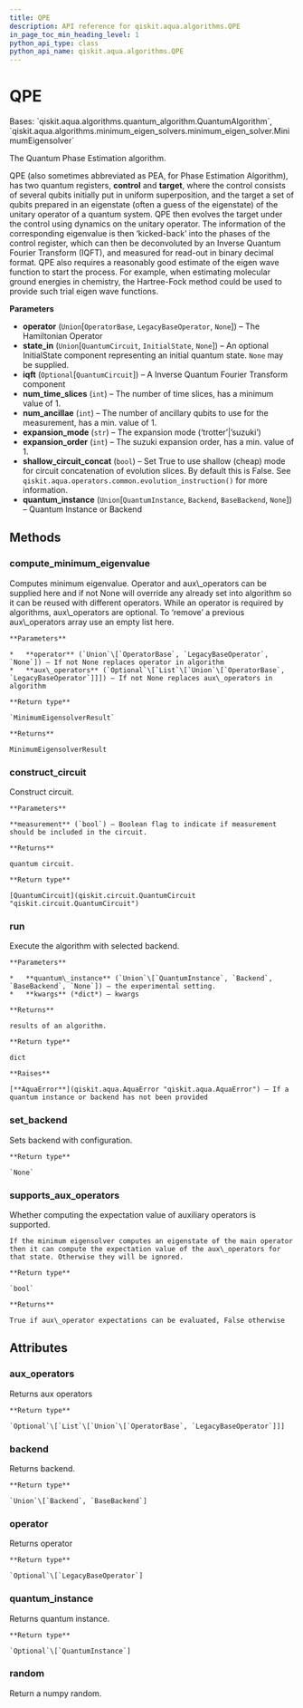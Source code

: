 ```yaml
---
title: QPE
description: API reference for qiskit.aqua.algorithms.QPE
in_page_toc_min_heading_level: 1
python_api_type: class
python_api_name: qiskit.aqua.algorithms.QPE
---
```


# QPE

<Class id="qiskit.aqua.algorithms.QPE" isDedicatedPage={true} github="https://github.com/qiskit-community/qiskit-aqua/tree/stable/0.9/qiskit/aqua/algorithms/minimum_eigen_solvers/qpe.py" signature="QPE(operator=None, state_in=None, iqft=None, num_time_slices=1, num_ancillae=1, expansion_mode='trotter', expansion_order=1, shallow_circuit_concat=False, quantum_instance=None)">
  Bases: `qiskit.aqua.algorithms.quantum_algorithm.QuantumAlgorithm`, `qiskit.aqua.algorithms.minimum_eigen_solvers.minimum_eigen_solver.MinimumEigensolver`

  The Quantum Phase Estimation algorithm.

  QPE (also sometimes abbreviated as PEA, for Phase Estimation Algorithm), has two quantum registers, **control** and **target**, where the control consists of several qubits initially put in uniform superposition, and the target a set of qubits prepared in an eigenstate (often a guess of the eigenstate) of the unitary operator of a quantum system. QPE then evolves the target under the control using dynamics on the unitary operator. The information of the corresponding eigenvalue is then ‘kicked-back’ into the phases of the control register, which can then be deconvoluted by an Inverse Quantum Fourier Transform (IQFT), and measured for read-out in binary decimal format. QPE also requires a reasonably good estimate of the eigen wave function to start the process. For example, when estimating molecular ground energies in chemistry, the Hartree-Fock method could be used to provide such trial eigen wave functions.

  **Parameters**

  *   **operator** (`Union`\[`OperatorBase`, `LegacyBaseOperator`, `None`]) – The Hamiltonian Operator
  *   **state\_in** (`Union`\[`QuantumCircuit`, `InitialState`, `None`]) – An optional InitialState component representing an initial quantum state. `None` may be supplied.
  *   **iqft** (`Optional`\[`QuantumCircuit`]) – A Inverse Quantum Fourier Transform component
  *   **num\_time\_slices** (`int`) – The number of time slices, has a minimum value of 1.
  *   **num\_ancillae** (`int`) – The number of ancillary qubits to use for the measurement, has a min. value of 1.
  *   **expansion\_mode** (`str`) – The expansion mode (‘trotter’|’suzuki’)
  *   **expansion\_order** (`int`) – The suzuki expansion order, has a min. value of 1.
  *   **shallow\_circuit\_concat** (`bool`) – Set True to use shallow (cheap) mode for circuit concatenation of evolution slices. By default this is False. See `qiskit.aqua.operators.common.evolution_instruction()` for more information.
  *   **quantum\_instance** (`Union`\[`QuantumInstance`, `Backend`, `BaseBackend`, `None`]) – Quantum Instance or Backend

  ## Methods

  ### compute\_minimum\_eigenvalue

  <Function id="qiskit.aqua.algorithms.QPE.compute_minimum_eigenvalue" name="compute_minimum_eigenvalue" signature="QPE.compute_minimum_eigenvalue(operator=None, aux_operators=None)">
    Computes minimum eigenvalue. Operator and aux\_operators can be supplied here and if not None will override any already set into algorithm so it can be reused with different operators. While an operator is required by algorithms, aux\_operators are optional. To ‘remove’ a previous aux\_operators array use an empty list here.

    **Parameters**

    *   **operator** (`Union`\[`OperatorBase`, `LegacyBaseOperator`, `None`]) – If not None replaces operator in algorithm
    *   **aux\_operators** (`Optional`\[`List`\[`Union`\[`OperatorBase`, `LegacyBaseOperator`]]]) – If not None replaces aux\_operators in algorithm

    **Return type**

    `MinimumEigensolverResult`

    **Returns**

    MinimumEigensolverResult
  </Function>

  ### construct\_circuit

  <Function id="qiskit.aqua.algorithms.QPE.construct_circuit" name="construct_circuit" signature="QPE.construct_circuit(measurement=False)">
    Construct circuit.

    **Parameters**

    **measurement** (`bool`) – Boolean flag to indicate if measurement should be included in the circuit.

    **Returns**

    quantum circuit.

    **Return type**

    [QuantumCircuit](qiskit.circuit.QuantumCircuit "qiskit.circuit.QuantumCircuit")
  </Function>

  ### run

  <Function id="qiskit.aqua.algorithms.QPE.run" name="run" signature="QPE.run(quantum_instance=None, **kwargs)">
    Execute the algorithm with selected backend.

    **Parameters**

    *   **quantum\_instance** (`Union`\[`QuantumInstance`, `Backend`, `BaseBackend`, `None`]) – the experimental setting.
    *   **kwargs** (*dict*) – kwargs

    **Returns**

    results of an algorithm.

    **Return type**

    dict

    **Raises**

    [**AquaError**](qiskit.aqua.AquaError "qiskit.aqua.AquaError") – If a quantum instance or backend has not been provided
  </Function>

  ### set\_backend

  <Function id="qiskit.aqua.algorithms.QPE.set_backend" name="set_backend" signature="QPE.set_backend(backend, **kwargs)">
    Sets backend with configuration.

    **Return type**

    `None`
  </Function>

  ### supports\_aux\_operators

  <Function id="qiskit.aqua.algorithms.QPE.supports_aux_operators" name="supports_aux_operators" signature="classmethod QPE.supports_aux_operators()">
    Whether computing the expectation value of auxiliary operators is supported.

    If the minimum eigensolver computes an eigenstate of the main operator then it can compute the expectation value of the aux\_operators for that state. Otherwise they will be ignored.

    **Return type**

    `bool`

    **Returns**

    True if aux\_operator expectations can be evaluated, False otherwise
  </Function>

  ## Attributes

  ### aux\_operators

  <Attribute id="qiskit.aqua.algorithms.QPE.aux_operators" name="aux_operators">
    Returns aux operators

    **Return type**

    `Optional`\[`List`\[`Union`\[`OperatorBase`, `LegacyBaseOperator`]]]
  </Attribute>

  ### backend

  <Attribute id="qiskit.aqua.algorithms.QPE.backend" name="backend">
    Returns backend.

    **Return type**

    `Union`\[`Backend`, `BaseBackend`]
  </Attribute>

  ### operator

  <Attribute id="qiskit.aqua.algorithms.QPE.operator" name="operator">
    Returns operator

    **Return type**

    `Optional`\[`LegacyBaseOperator`]
  </Attribute>

  ### quantum\_instance

  <Attribute id="qiskit.aqua.algorithms.QPE.quantum_instance" name="quantum_instance">
    Returns quantum instance.

    **Return type**

    `Optional`\[`QuantumInstance`]
  </Attribute>

  ### random

  <Attribute id="qiskit.aqua.algorithms.QPE.random" name="random">
    Return a numpy random.
  </Attribute>
</Class>

